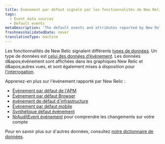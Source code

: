 ```yaml
---
title: Événement par défaut signalé par les fonctionnalités de New Relic
tags:
  - Event data sources
  - Default events
metaDescription: 'The default events and attributes reported by New Relic capabilities (APM, browser, mobile, and more).'
freshnessValidatedDate: never
translationType: machine
---
```


Les fonctionnalités de New Relic signalent différents [types de données](/docs/using-new-relic/data/understand-data/new-relic-data-types). Un type de données est [celui des données d’événement](/docs/using-new-relic/data/understand-data/new-relic-data-types#event-data). Les données d&amp;apos;événement sont affichées dans les graphiques New Relic et d&amp;apos;autres vues, et sont également mises à disposition pour [l&apos;interrogation](/docs/using-new-relic/data/understand-data/query-new-relic-data).

Apprenez-en plus sur l&apos;événement rapporté par New Relic :

* [Événement par défaut de l&apos;APM](/docs/insights/insights-data-sources/default-data/apm-default-events-insights)
* [Événement par défaut Browser](/docs/insights/insights-data-sources/default-data/browser-default-events-insights)
* [événement de défaut d&apos;infrastructure](/docs/infrastructure/manage-your-data/data-instrumentation/default-infrastructure-events)
* [Événement par défaut mobile](/docs/insights/insights-data-sources/default-data/mobile-default-events-insights)
* [Synthétique défaut événement](/docs/insights/insights-data-sources/default-data/synthetics-default-events-insights)
* [NrAuditEvent événement](/docs/insights/event-data-sources/default-events/query-account-audit-logs-nrauditevent/) pour comprendre les changements sur votre compte

Pour en savoir plus sur d&apos;autres données, consultez [notre dictionnaire de données](/attribute-dictionary).